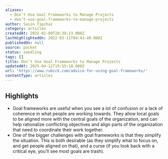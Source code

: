 ```yaml
---
aliases:
  - Don’t Use Goal Frameworks to Manage Projects
  - don’t-use-goal-frameworks-to-manage-projects
author: Sasin Tipchai
category: articles
createdAt: 2025-02-09T20:38:23.000Z
lastHighlightedOn: 2022-03-11T04:43:48.000Z
publishedOn: null
source: pocket
status: seedling
tags: []
title: Don’t Use Goal Frameworks to Manage Projects
updatedAt: 2025-04-12T15:55:18.000Z
url: 'https://www.rubick.com/advice-for-using-goal-frameworks/'
contentType: articles
---
```

## Highlights

- Goal frameworks are useful when you see a lot of confusion or a lack of coherence in what people are working towards. They allow local goals to be aligned more with the central goals of the organization, and can help rationalize conflicting objectives and align parts of the organization that need to coordinate their work together.
- One of the bigger challenges with goal frameworks is that they simplify the situation. This is both desirable (as they simplify what to focus on, and get people aligned on that), and a curse (if you look back with a critical eye, you’ll see most goals are trash).
